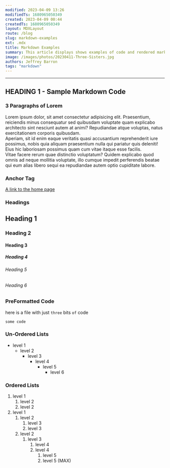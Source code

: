 ```yaml
---
modified: 2023-04-09 13:26
modifiedTs: 1680965050349  
created: 2023-04-09 00:44
createdTs: 1680965050349  
layout: MDXLayout  
route: /blog  
slug: markdown-examples  
ext: .mdx
title: Markdown Examples  
summary: This article displays shows examples of code and rendered markdown
image: /images/photos/20230411-Three-Sisters.jpg
authors: Jeffrey Barron
tags: "markdown"
---
```


---

## HEADING 1 - Sample Markdown Code

### 3 Paragraphs of Lorem

Lorem ipsum dolor, sit amet consectetur adipisicing elit. Praesentium, reiciendis minus consequatur sed quibusdam voluptate quam explicabo architecto sint nesciunt autem at animi? Repudiandae atque voluptas, natus exercitationem corporis quibusdam.  
Aperiam, sit id enim eaque veritatis quasi accusantium reprehenderit iure possimus, nobis quia aliquam praesentium nulla qui pariatur quis deleniti! Eius hic laboriosam possimus quam cum vitae itaque esse facilis.  
Vitae facere rerum quae distinctio voluptatum? Quidem explicabo quod omnis ad neque mollitia voluptate, illo cumque impedit perferendis beatae qui eum alias libero sequi ea repudiandae autem optio cupiditate labore.  

### Anchor Tag

[A link to the home page](https://jeffreybarron.com)

### Headings

## Heading 1

### Heading 2

#### Heading 3

##### Heading 4

###### Heading 5

###### Heading 6

### PreFormatted Code

here is a file with just `three` bits `of` code

```shell
some code
```

### Un-Ordered Lists

- level 1
  - level 2
    - level 3
      - level 4
        - level 5
          - level 6

### Ordered Lists

1. level 1
    1. level 2
    2. level 2
2. level 1
    1. level 2
        1. level 3
        2. level 3
    2. level 2
        1. level 3
            1. level 4
            2. level 4
                1. level 5
                2. level 5 (MAX)
